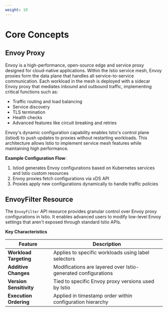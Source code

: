 ```yaml
---
weight: 10
---
```


# Core Concepts

## Envoy Proxy

Envoy is a high-performance, open-source edge and service proxy designed for cloud-native applications. Within the Istio service mesh, Envoy proxies form the data plane that handles all service-to-service communication. Each workload in the mesh is deployed with a sidecar Envoy proxy that mediates inbound and outbound traffic, implementing critical functions such as:

- Traffic routing and load balancing
- Service discovery
- TLS termination
- Health checks
- Advanced features like circuit breaking and retries

Envoy's dynamic configuration capability enables Istio's control plane (istiod) to push updates to proxies without restarting workloads. This architecture allows Istio to implement service mesh features while maintaining high performance.

**Example Configuration Flow**:
1. Istiod generates Envoy configurations based on Kubernetes services and Istio custom resources
2. Envoy proxies fetch configurations via xDS API
3. Proxies apply new configurations dynamically to handle traffic policies

## EnvoyFilter Resource

The `EnvoyFilter` API resource provides granular control over Envoy proxy configurations in Istio. It enables advanced users to modify low-level Envoy settings that aren't exposed through standard Istio APIs.

**Key Characteristics**

| Feature | Description |
|---------|-------------|
| **Workload Targeting** | Applies to specific workloads using label selectors |
| **Additive Changes** | Modifications are layered over Istio-generated configurations |
| **Version Sensitivity** | Tied to specific Envoy proxy versions used by Istio |
| **Execution Ordering** | Applied in timestamp order within configuration hierarchy |